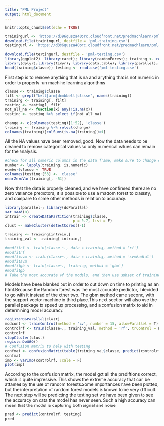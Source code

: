 ---
title: "PML Project"
output: html_document
---

```{r setup, include=FALSE}
knitr::opts_chunk$set(echo = TRUE)
```

```{r}
trainingurl <- 'https://d396qusza40orc.cloudfront.net/predmachlearn/pml-training.csv'
download.file(trainingurl, destfile = 'pml-training.csv')
testingurl <- 'https://d396qusza40orc.cloudfront.net/predmachlearn/pml-testing.csv'

download.file(testingurl, destfile = 'pml-testing.csv')
library(ggplot2); library(caret); library(randomForest); training <- read.csv('pml-training.csv')
library(dplyr);library(tidyr); library(data.table); library(parallel); library(doParallel)
head(training$classe); testing <- read.csv('pml-testing.csv')

```
First step is to remove anything that is na and anything that is not numeric in order to properly run machine learning algorithms

```{r}
classe <- training$classe
filt <- grepl("belt|arm|dumbbell|classe", names(training))
training <- training[, filt]
testing <- testing[, filt]
not_all_na <- function(x) any(!is.na(x))
testing <- testing %>% select_if(not_all_na)

change <- c(colnames(testing)[1:52], 'classe')
training <- training %>% select(change)
colnames(training)[colSums(is.na(training))>0]

```
All the NA values have been removed, good. Now the data needs to be cleaned to remove categorical values so only numerical values can remain for the analysis.
```{r}
#check for all numeric columns in the data frame, make sure to change classe to a true as well
number <- lapply(training, is.numeric)
number$classe <- TRUE
colnames(testing)[53] <- 'classe'
nearZeroVar(training[, -53])
```
Now that the data is properly cleaned, and we have confirmed there are no zero variance predictors, it is possible to use a rnadom forest to classify, and compare to some other methods in relation to accuracy.
```{r}
library(parallel); library(doParallel)
set.seed(0)
intrain <- createDataPartition(training$classe,
                               p = 0.7, list = F)
clust <- makeCluster(detectCores()-1)

training <- training[intrain,]
training_val <- training[-intrain,]

#modfitrf <- train(classe ~., data = training, method = 'rf')
#modfitrf
#modfitsvm <- train(classe~., data = training, method = 'svmRadial')
#modfitsvm
#modfitgb <- train(classe~., training, method = 'gbm')
#modfitgb
# Take the most accurate of the models, and then use subset of training set, parallel helps speed up the processs
```
Models have been blanked out in order to cut down on time to printing as an html.Because the Random forest was the most accurate predictor, I decided to go with it instead of the other two. The gbm method came second, with the support vector machine in third place.This next section will also use the parallel package to speed up processing, and a confusion matrix to aid in determining model accuracy.
```{r}
registerDoParallel(clust)
modcont <- trainControl(method = 'cv', number = 15, allowParallel = T)
controlrf <- train(classe~., training_val, method = 'rf', trControl = modcont)
controlrf
stopCluster(clust)
registerDoSEQ()
# Confusion matrix to help with testing
confmat <- confusionMatrix(table(training_val$classe, predict(controlrf, training_val)))
confmat
imp <- varImp(controlrf, scale = F)
plot(imp)
```
According to the confusion matrix, the model got all the prediftions correct, which is quite impressive. This shows the extreme accuracy that can be attained by the use of random forests.Some importances have been plotted, but the interpretation of random forest models is known to be very difficult. The next step will be predicting the testing set we have been given to see the accuracy on data the model has never seen. Such a high accuracy can mean that the model is capturing both signal and noise
```{r}
pred <- predict(controlrf, testing)
pred
```



